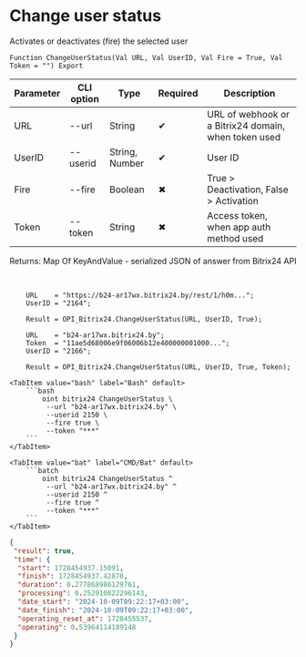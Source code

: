 ﻿---
sidebar_position: 5
description: Change user status and other functions to work with Bitrix24 in the Open Integration Package, a free open-source integration library for 1C:Enterprise 8, OneScript and CLI
keywords: [1C, 1С, 1С:Enterprise, 1С:Enterprise 8.3, API, Integration, Services, Exchange, OneScript, CLI, Bitrix24]
---


# Change user status
 Activates or deactivates (fire) the selected user



`Function ChangeUserStatus(Val URL, Val UserID, Val Fire = True, Val Token = "") Export`

  | Parameter | CLI option | Type | Required | Description |
  |-|-|-|-|-|
  | URL | --url | String | &#x2714; | URL of webhook or a Bitrix24 domain, when token used |
  | UserID | --userid | String, Number | &#x2714; | User ID |
  | Fire | --fire | Boolean | &#x2716; | True > Deactivation, False > Activation |
  | Token | --token | String | &#x2716; | Access token, when app auth method used |

  
  Returns:  Map Of KeyAndValue - serialized JSON of answer from Bitrix24 API

<br/>




```bsl title="1C:Enterprise/OneScript code example"
    URL    = "https://b24-ar17wx.bitrix24.by/rest/1/h0m...";
    UserID = "2164";

    Result = OPI_Bitrix24.ChangeUserStatus(URL, UserID, True);

    URL    = "b24-ar17wx.bitrix24.by";
    Token  = "11ae5d68006e9f06006b12e400000001000...";
    UserID = "2166";

    Result = OPI_Bitrix24.ChangeUserStatus(URL, UserID, True, Token);
```
 

 <Tabs>
  
    <TabItem value="bash" label="Bash" default>
        ```bash
            oint bitrix24 ChangeUserStatus \
             --url "b24-ar17wx.bitrix24.by" \
             --userid 2150 \
             --fire true \
             --token "***"
        ```
    </TabItem>
  
    <TabItem value="bat" label="CMD/Bat" default>
        ```batch
            oint bitrix24 ChangeUserStatus ^
             --url "b24-ar17wx.bitrix24.by" ^
             --userid 2150 ^
             --fire true ^
             --token "***"
        ```
    </TabItem>
</Tabs>


```json title="Result"
{
 "result": true,
 "time": {
  "start": 1728454937.15091,
  "finish": 1728454937.42878,
  "duration": 0.277868986129761,
  "processing": 0.252010822296143,
  "date_start": "2024-10-09T09:22:17+03:00",
  "date_finish": "2024-10-09T09:22:17+03:00",
  "operating_reset_at": 1728455537,
  "operating": 0.53964114189148
 }
}
```
